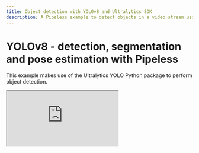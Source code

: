 ```yaml
---
title: Object detection with YOLOv8 and Ultralytics SDK
description: A Pipeless example to detect objects in a video stream using YOLOv8 via the Ultralytics Python SDK
---
```


# YOLOv8 - detection, segmentation and pose estimation with Pipeless


This example makes use of the Ultralytics YOLO Python package to perform object detection.

<iframe src="https://www.youtube.com/embed/yk6GVmUqbCA"
    allow="accelerometer; autoplay; clipboard-write; encrypted-media; gyroscope; picture-in-picture"
/>

<Callout>
This example uses YOLOv8 by importing the Ultralytics Python library, unlinke the [`onnx-yolo` example](/v1/examples/onnx-yolo), which loads the YOLO model into the ONNX Runtime.
</Callout>

## Requirements

* Pipeless: Check the [installation guide](/v1/getting-started/installation).

* Python OpenCV, NumPy and Ultralytics packages. Install them by running:

```bash copy
pip install opencv-python numpy ultralytics
```

## Run the example

<Steps>

### Create an empty Pipeless project

```bash copy
pipeless init my-project --template empty # Using the empty template we avoid the interactive shell
cd my-project
```

> Feel free to change `my-project` by any name you want.

### Download the stage folder

```bash copy
wget -O - https://github.com/pipeless-ai/pipeless/archive/main.tar.gz | tar -xz --strip=2 "pipeless-main/examples/yolo"
```

### Start Pipeless

The following command leaves Pipeless running on the current terminal

```bash copy
pipeless start --stages-dir .
```

### Provide a stream

Open a new terminal and run:

```bash copy
pipeless add stream --input-uri "v4l2" --output-uri "screen" --frame-path "yolo"
```

This command assumes you have a webcam available, if you don't just change the input URI.

</Steps>
